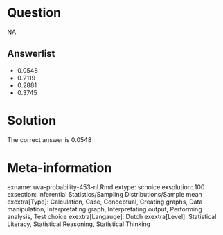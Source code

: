 Question
========

NA

Answerlist
----------
* 0.0548
* 0.2119
* 0.2881
* 0.3745

Solution
========

The correct answer is  0.0548

Meta-information
================
exname: uva-probability-453-nl.Rmd
extype: schoice
exsolution: 100
exsection: Inferential Statistics/Sampling Distributions/Sample mean
exextra[Type]: Calculation, Case, Conceptual, Creating graphs, Data manipulation, Interpretating graph, Interpretating output, Performing analysis, Test choice
exextra[Langauge]: Dutch
exextra[Level]: Statistical Literacy, Statistical Reasoning, Statistical Thinking
